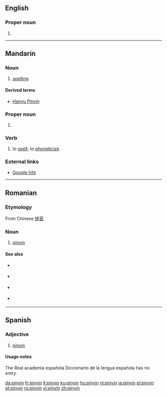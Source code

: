{{also|Pinyin}}
==English==

===Proper noun===
{{en-proper noun|-}}

# {{alternative spelling of|Pinyin}}

----

==Mandarin==

===Noun===
{{infl|cmn|noun|Pinyin|pīnyīn|traditional and simplified|拼音}}

# [[spelling]]

====Derived terms====
* [[Hanyu Pinyin]]

===Proper noun===
{{infl|cmn|proper noun|Pinyin|pīnyīn|traditional and simplified|拼音}}

# {{alternative spelling of|lang=cmn|Pinyin#Mandarin|Pinyin}}

===Verb===
{{infl|cmn|verb|Pinyin|pīnyīn|traditional and simplified|拼音}}

# to [[spell]]; to [[phoneticize]]

===External links===
* [http://www.google.com/search?q=%22pinyin%22&rls=com.microsoft:en-gb:IE-SearchBox&ie=UTF-8&oe=UTF-8&sourceid=ie7&rlz=1I7GPTB Google hits]

----

==Romanian==

===Etymology===
From Chinese [[拼音]]

===Noun===
{{ro-noun|n}}

# [[#English|pinyin]]

====See also====
{{top2}}
* {{l|ro|plat}} {{qualifier|1st tone}}
* {{l|ro|crescând}} {{qualifier|2nd tone}}
{{mid2}}
* {{l|ro|scăzând-crescând}} {{qualifier|3rd tone}}
* {{l|ro|scăzând}} {{qualifier| 4th tone}}
{{bottom}}

----

==Spanish==
{{rfc|adjective in noun? not in RAE to check. to me it would be a noun with no plural form}}
===Adjective===
{{es-adj|pl=pinyines}}

# [[#English|pinyin]]

====Usage notes====
The Real academia española Diccionario de la lengua española has no entry.

[[da:pinyin]]
[[fr:pinyin]]
[[it:pinyin]]
[[ku:pinyin]]
[[hu:pinyin]]
[[nl:pinyin]]
[[ja:pinyin]]
[[pl:pinyin]]
[[pt:pinyin]]
[[ru:pinyin]]
[[vi:pinyin]]
[[zh:pinyin]]
